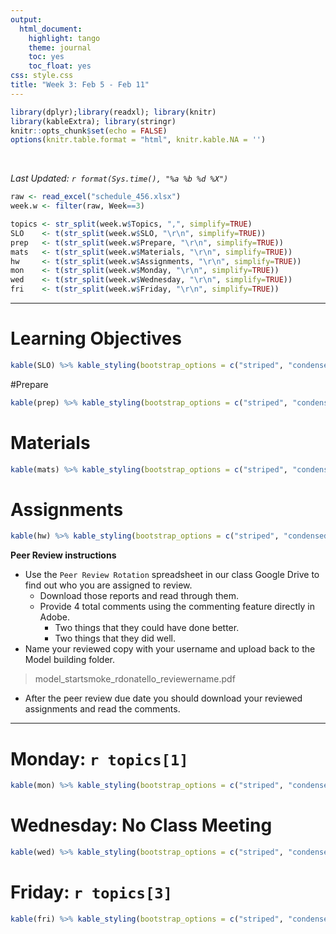 ```yaml
---
output:
  html_document:
    highlight: tango
    theme: journal
    toc: yes
    toc_float: yes
css: style.css
title: "Week 3: Feb 5 - Feb 11"
---
```


```r
library(dplyr);library(readxl); library(knitr)
library(kableExtra); library(stringr)
knitr::opts_chunk$set(echo = FALSE)
options(knitr.table.format = "html", knitr.kable.NA = '') 
```
<br>

_Last Updated: `r format(Sys.time(), "%a %b %d %X")` _
<br>


```r
raw <- read_excel("schedule_456.xlsx")
week.w <- filter(raw, Week==3)

topics <- str_split(week.w$Topics, ",", simplify=TRUE)
SLO    <- t(str_split(week.w$SLO, "\r\n", simplify=TRUE))
prep   <- t(str_split(week.w$Prepare, "\r\n", simplify=TRUE))
mats   <- t(str_split(week.w$Materials, "\r\n", simplify=TRUE))
hw     <- t(str_split(week.w$Assignments, "\r\n", simplify=TRUE))
mon    <- t(str_split(week.w$Monday, "\r\n", simplify=TRUE))
wed    <- t(str_split(week.w$Wednesday, "\r\n", simplify=TRUE))
fri    <- t(str_split(week.w$Friday, "\r\n", simplify=TRUE))
```

----

# Learning Objectives
```r
kable(SLO) %>% kable_styling(bootstrap_options = c("striped", "condensed"))
```

#Prepare
```r
kable(prep) %>% kable_styling(bootstrap_options = c("striped", "condensed"))
```

# Materials
```r
kable(mats) %>% kable_styling(bootstrap_options = c("striped", "condensed"))
```

# Assignments
```r
kable(hw) %>% kable_styling(bootstrap_options = c("striped", "condensed"))
```

**Peer Review instructions**

* Use the `Peer Review Rotation` spreadsheet in our class Google Drive to find out who you are assigned to review. 
    - Download those reports and read through them.
    - Provide 4 total comments using the commenting feature directly in Adobe. 
        - Two things that they could have done better. 
        - Two things that they did well. 
* Name your reviewed copy with your username and upload back to the Model building folder. 

> model_startsmoke_rdonatello_reviewername.pdf

* After the peer review due date you should download your reviewed assignments and read the comments. 


    



----

# Monday: `r topics[1]`

```r
kable(mon) %>% kable_styling(bootstrap_options = c("striped", "condensed"))
```


# Wednesday: No Class Meeting 

```r
kable(wed) %>% kable_styling(bootstrap_options = c("striped", "condensed"))
```


# Friday: `r topics[3]`

```r
kable(fri) %>% kable_styling(bootstrap_options = c("striped", "condensed"))
```



